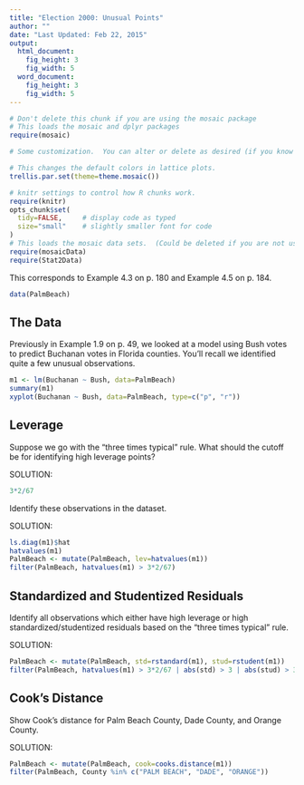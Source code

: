 ```yaml
---
title: "Election 2000: Unusual Points"
author: ""
date: "Last Updated: Feb 22, 2015"
output: 
  html_document:
    fig_height: 3
    fig_width: 5
  word_document:
    fig_height: 3
    fig_width: 5
---
```



```r
# Don't delete this chunk if you are using the mosaic package
# This loads the mosaic and dplyr packages
require(mosaic)
```

```r
# Some customization.  You can alter or delete as desired (if you know what you are doing).

# This changes the default colors in lattice plots.
trellis.par.set(theme=theme.mosaic())  

# knitr settings to control how R chunks work.
require(knitr)
opts_chunk$set(
  tidy=FALSE,     # display code as typed
  size="small"    # slightly smaller font for code
)
# This loads the mosaic data sets.  (Could be deleted if you are not using them.)
require(mosaicData)    
require(Stat2Data)
```

This corresponds to Example 4.3 on p. 180 and Example 4.5 on p. 184.


```r
data(PalmBeach)
```

## The Data

Previously in Example 1.9 on p. 49, we looked at a model using Bush votes to predict Buchanan votes in Florida counties. You'll recall we identified quite a few unusual observations.

```r
m1 <- lm(Buchanan ~ Bush, data=PalmBeach)
summary(m1)
xyplot(Buchanan ~ Bush, data=PalmBeach, type=c("p", "r"))
```

## Leverage

Suppose we go with the "three times typical" rule. What should the cutoff be for identifying high leverage points?

SOLUTION:

```r
3*2/67
```


Identify these observations in the dataset.

SOLUTION:

```r
ls.diag(m1)$hat
hatvalues(m1)
PalmBeach <- mutate(PalmBeach, lev=hatvalues(m1))
filter(PalmBeach, hatvalues(m1) > 3*2/67)
```

## Standardized and Studentized Residuals

Identify all observations which either have high leverage or high standardized/studentized residuals based on the "three times typical" rule.

SOLUTION:

```r
PalmBeach <- mutate(PalmBeach, std=rstandard(m1), stud=rstudent(m1))
filter(PalmBeach, hatvalues(m1) > 3*2/67 | abs(std) > 3 | abs(stud) > 3)
```

## Cook's Distance

Show Cook's distance for Palm Beach County, Dade County, and Orange County.

SOLUTION:

```r
PalmBeach <- mutate(PalmBeach, cook=cooks.distance(m1))
filter(PalmBeach, County %in% c("PALM BEACH", "DADE", "ORANGE"))
```



